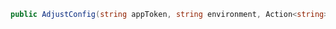 ```c#
public AdjustConfig(string appToken, string environment, Action<string> logDelegate = null, LogLevel? logLevel = null)
```
